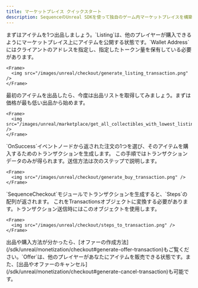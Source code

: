 ```yaml
---
title: マーケットプレイス クイックスタート
description: SequenceのUnreal SDKを使って独自のゲーム内マーケットプレイスを構築するためのクイックスタートガイドです。
---
```


<Steps>
  <Step title="マーケットプレイスにアイテムを出品する">
    まずはアイテムを1つ出品しましょう。`Listing`は、他のプレイヤーが購入できるようにマーケットプレイス上にアイテムを公開する状態です。`Wallet Address`にはクライアントのアドレスを指定し、指定したトークン量を保有している必要があります。

    <Frame>
      <img src="/images/unreal/checkout/generate_listing_transaction.png" />
    </Frame>
  </Step>

  <Step title="出品リストの取得">
    最初のアイテムを出品したら、今度は出品リストを取得してみましょう。まずは価格が最も低い出品から始めます。

    <Frame>
      <img src="/images/unreal/marketplace/get_all_collectibles_with_lowest_listings_first.png" />
    </Frame>
  </Step>

  <Step title="注文の選択と購入">
    `OnSuccess`イベントノードから返された注文の1つを選び、そのアイテムを購入するためのトランザクションを生成します。
    この手順ではトランザクションデータのみが得られます。送信方法は次のステップで説明します。

    <Frame>
      <img src="/images/unreal/checkout/generate_buy_transaction.png" />
    </Frame>
  </Step>

  <Step title="ステップをトランザクションに変換">
    `SequenceCheckout`モジュールでトランザクションを生成すると、`Steps`の配列が返されます。
    これをTransactionsオブジェクトに変換する必要があります。トランザクション送信時にはこのオブジェクトを使用します。

    <Frame>
      <img src="/images/unreal/checkout/steps_to_transaction.png" />
    </Frame>
  </Step>

  <Step title="次のステップ">
    出品や購入方法が分かったら、[オファーの作成方法](/sdk/unreal/monetization/checkout#generate-offer-transaction)もご覧ください。`Offer`は、他のプレイヤーがあなたにアイテムを販売できる状態です。また、[出品やオファーのキャンセル](/sdk/unreal/monetization/checkout#generate-cancel-transaction)も可能です。
  </Step>
</Steps>